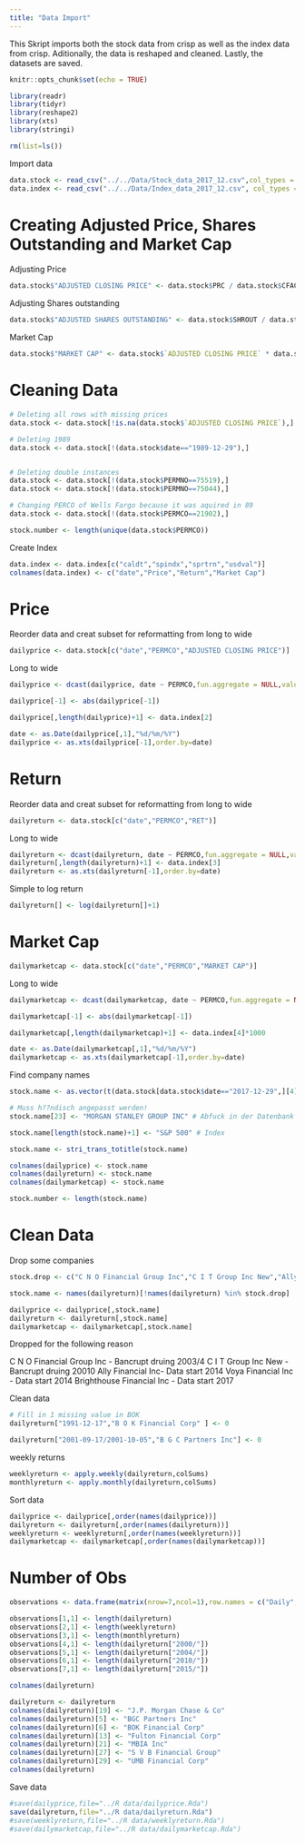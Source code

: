 ```yaml
---
title: "Data Import"
---
```


This Skript imports both the stock data from crisp as well as the index data from crisp.
Aditionally, the data is reshaped and cleaned.
Lastly, the datasets are saved.


```r
knitr::opts_chunk$set(echo = TRUE)
```

```r
library(readr)
library(tidyr)
library(reshape2)
library(xts)
library(stringi)
```

```r
rm(list=ls())
```


Import data

```r

data.stock <- read_csv("../../Data/Stock_data_2017_12.csv",col_types = cols(date = col_date(format = "%d/%m/%Y")))
data.index <- read_csv("../../Data/Index_data_2017_12.csv", col_types = cols(caldt = col_date(format = "%d/%m/%Y")))
```


# Creating Adjusted Price, Shares Outstanding and Market Cap

Adjusting Price
```r
data.stock$"ADJUSTED CLOSING PRICE" <- data.stock$PRC / data.stock$CFACPR
```

Adjusting Shares outstanding
```r
data.stock$"ADJUSTED SHARES OUTSTANDING" <- data.stock$SHROUT / data.stock$CFACSHR * 1000
```

Market Cap
```r
data.stock$"MARKET CAP" <- data.stock$`ADJUSTED CLOSING PRICE` * data.stock$`ADJUSTED SHARES OUTSTANDING`
```


# Cleaning Data

```r
# Deleting all rows with missing prices
data.stock <- data.stock[!is.na(data.stock$`ADJUSTED CLOSING PRICE`),]

# Deleting 1989
data.stock <- data.stock[!(data.stock$date=="1989-12-29"),]


# Deleting double instances 
data.stock <- data.stock[!(data.stock$PERMNO==75519),]
data.stock <- data.stock[!(data.stock$PERMNO==75044),]

# Changing PERCO of Wells Fargo because it was aquired in 89
data.stock <- data.stock[!(data.stock$PERMCO==21902),]
```

```r
stock.number <- length(unique(data.stock$PERMCO))
```


Create Index

```r
data.index <- data.index[c("caldt","spindx","sprtrn","usdval")]
colnames(data.index) <- c("date","Price","Return","Market Cap")
```

# Price

Reorder data and creat subset for reformatting from long to wide

```r
dailyprice <- data.stock[c("date","PERMCO","ADJUSTED CLOSING PRICE")]
```

Long to wide
```r
dailyprice <- dcast(dailyprice, date ~ PERMCO,fun.aggregate = NULL,value.var = "ADJUSTED CLOSING PRICE")

dailyprice[-1] <- abs(dailyprice[-1])

dailyprice[,length(dailyprice)+1] <- data.index[2]

date <- as.Date(dailyprice[,1],"%d/%m/%Y")
dailyprice <- as.xts(dailyprice[-1],order.by=date)
```



# Return

Reorder data and creat subset for reformatting from long to wide

```r
dailyreturn <- data.stock[c("date","PERMCO","RET")]
```

Long to wide
```r
dailyreturn <- dcast(dailyreturn, date ~ PERMCO,fun.aggregate = NULL,value.var = "RET")
dailyreturn[,length(dailyreturn)+1] <- data.index[3]
dailyreturn <- as.xts(dailyreturn[-1],order.by=date)

```

Simple to log return

```r
dailyreturn[] <- log(dailyreturn[]+1)
```

# Market Cap

```r
dailymarketcap <- data.stock[c("date","PERMCO","MARKET CAP")]
```

Long to wide

```r
dailymarketcap <- dcast(dailymarketcap, date ~ PERMCO,fun.aggregate = NULL,value.var = "MARKET CAP")

dailymarketcap[-1] <- abs(dailymarketcap[-1])

dailymarketcap[,length(dailymarketcap)+1] <- data.index[4]*1000

date <- as.Date(dailymarketcap[,1],"%d/%m/%Y")
dailymarketcap <- as.xts(dailymarketcap[-1],order.by=date)
```

Find company names

```r
stock.name <- as.vector(t(data.stock[data.stock$date=="2017-12-29",][4]))

# Muss h??ndisch angepasst werden!
stock.name[23] <- "MORGAN STANLEY GROUP INC" # Abfuck in der Datenbank

stock.name[length(stock.name)+1] <- "S&P 500" # Index

stock.name <- stri_trans_totitle(stock.name)

colnames(dailyprice) <- stock.name
colnames(dailyreturn) <- stock.name
colnames(dailymarketcap) <- stock.name

stock.number <- length(stock.name)
```

# Clean Data

Drop some companies

```r
stock.drop <- c("C N O Financial Group Inc","C I T Group Inc New","Ally Financial Inc","Voya Financial Inc","Brighthouse Financial Inc")

stock.name <- names(dailyreturn)[!names(dailyreturn) %in% stock.drop]

dailyprice <- dailyprice[,stock.name]
dailyreturn <- dailyreturn[,stock.name]
dailymarketcap <- dailymarketcap[,stock.name]
```

Dropped for the following reason

C N O Financial Group Inc - Bancrupt druing 2003/4
C I T Group Inc New - Bancrupt druing 20010
Ally Financial Inc- Data start 2014
Voya Financial Inc - Data start 2014
Brighthouse Financial Inc - Data start 2017


Clean data

```r
# Fill in 1 missing value in BOK
dailyreturn["1991-12-17","B O K Financial Corp" ] <- 0

dailyreturn["2001-09-17/2001-10-05","B G C Partners Inc"] <- 0
```

weekly returns

```r
weeklyreturn <- apply.weekly(dailyreturn,colSums)
monthlyreturn <- apply.monthly(dailyreturn,colSums)
```

Sort data

```r
dailyprice <- dailyprice[,order(names(dailyprice))]
dailyreturn <- dailyreturn[,order(names(dailyreturn))]
weeklyreturn <- weeklyreturn[,order(names(weeklyreturn))]
dailymarketcap <- dailymarketcap[,order(names(dailymarketcap))]
```


# Number of Obs

```r
observations <- data.frame(matrix(nrow=7,ncol=1),row.names = c("Daily","Weekly","Monthly","2000-","2004-","2010-","2015-"))

observations[1,1] <- length(dailyreturn)
observations[2,1] <- length(weeklyreturn)
observations[3,1] <- length(monthlyreturn)
observations[4,1] <- length(dailyreturn["2000/"])
observations[5,1] <- length(dailyreturn["2004/"])
observations[6,1] <- length(dailyreturn["2010/"])
observations[7,1] <- length(dailyreturn["2015/"])

```

```r
colnames(dailyreturn)
```

```r
dailyreturn <- dailyreturn
colnames(dailyreturn)[19] <- "J.P. Morgan Chase & Co"
colnames(dailyreturn)[5] <- "BGC Partners Inc"
colnames(dailyreturn)[6] <- "BOK Financial Corp"
colnames(dailyreturn)[13] <- "Fulton Financial Corp" 
colnames(dailyreturn)[21] <- "MBIA Inc" 
colnames(dailyreturn)[27] <- "S V B Financial Group" 
colnames(dailyreturn)[29] <- "UMB Financial Corp"
colnames(dailyreturn)

```

Save data

```r
#save(dailyprice,file="../R data/dailyprice.Rda")
save(dailyreturn,file="../R data/dailyreturn.Rda")
#save(weeklyreturn,file="../R data/weeklyreturn.Rda")
#save(dailymarketcap,file="../R data/dailymarketcap.Rda")
```
